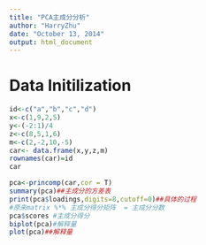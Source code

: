 ```yaml
---
title: "PCA主成分分析"
author: "HarryZhu"
date: "October 13, 2014"
output: html_document
---
```

# Data Initilization

```r
id<-c("a","b","c","d")
x<-c(1,9,2,5)
y<-(-2:1)/4
z<-c(8,5,1,6)
m<-c(2,-2,10,-5)
car<- data.frame(x,y,z,m)
rownames(car)=id
car
```


```r
pca<-princomp(car,cor = T)
summary(pca)##主成分的方差表
print(pca$loadings,digits=8,cutoff=0)##具体的过程
#原来matrix %*% 主成分得分矩阵  = 主成分分数
pca$scores #主成分得分
biplot(pca)#解释量
plot(pca)##解释量
```
